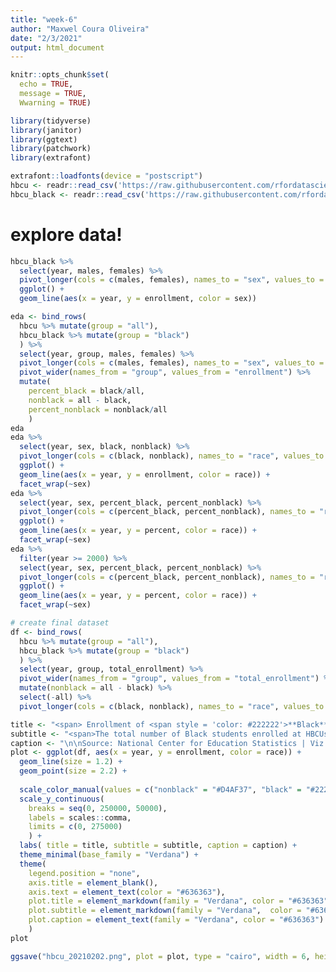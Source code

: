 ```yaml
---
title: "week-6"
author: "Maxwel Coura Oliveira"
date: "2/3/2021"
output: html_document
---
```


```r
knitr::opts_chunk$set(
  echo = TRUE,
  message = TRUE,
  Wwarning = TRUE)
```

```r
library(tidyverse)
library(janitor)
library(ggtext)
library(patchwork)
library(extrafont)
```


```r
extrafont::loadfonts(device = "postscript")
hbcu <- readr::read_csv('https://raw.githubusercontent.com/rfordatascience/tidytuesday/master/data/2021/2021-02-02/hbcu_all.csv') %>% janitor::clean_names()
hbcu_black <- readr::read_csv('https://raw.githubusercontent.com/rfordatascience/tidytuesday/master/data/2021/2021-02-02/hbcu_black.csv') %>% janitor::clean_names()
```

# explore data!
```r
hbcu_black %>%
  select(year, males, females) %>%
  pivot_longer(cols = c(males, females), names_to = "sex", values_to = "enrollment") %>%
  ggplot() + 
  geom_line(aes(x = year, y = enrollment, color = sex))
```

```r
eda <- bind_rows(
  hbcu %>% mutate(group = "all"), 
  hbcu_black %>% mutate(group = "black")
  ) %>%
  select(year, group, males, females) %>%
  pivot_longer(cols = c(males, females), names_to = "sex", values_to = "enrollment") %>%
  pivot_wider(names_from = "group", values_from = "enrollment") %>%
  mutate(
    percent_black = black/all, 
    nonblack = all - black, 
    percent_nonblack = nonblack/all
    )
eda
eda %>%
  select(year, sex, black, nonblack) %>%
  pivot_longer(cols = c(black, nonblack), names_to = "race", values_to = "enrollment") %>%
  ggplot() + 
  geom_line(aes(x = year, y = enrollment, color = race)) + 
  facet_wrap(~sex)
eda %>%
  select(year, sex, percent_black, percent_nonblack) %>%
  pivot_longer(cols = c(percent_black, percent_nonblack), names_to = "race", values_to = "percent") %>%
  ggplot() + 
  geom_line(aes(x = year, y = percent, color = race)) + 
  facet_wrap(~sex)
eda %>%
  filter(year >= 2000) %>%
  select(year, sex, percent_black, percent_nonblack) %>%
  pivot_longer(cols = c(percent_black, percent_nonblack), names_to = "race", values_to = "percent") %>%
  ggplot() + 
  geom_line(aes(x = year, y = percent, color = race)) + 
  facet_wrap(~sex)
```

```r
# create final dataset
df <- bind_rows(
  hbcu %>% mutate(group = "all"), 
  hbcu_black %>% mutate(group = "black")
  ) %>%
  select(year, group, total_enrollment) %>%
  pivot_wider(names_from = "group", values_from = "total_enrollment") %>%
  mutate(nonblack = all - black) %>%
  select(-all) %>%
  pivot_longer(cols = c(black, nonblack), names_to = "race", values_to = "enrollment")
```

```r
title <- "<span> Enrollment of <span style = 'color: #222222'>**Black**</span> and <span style = 'color: #D4AF37'>**non-black**</span> students at HBCUs </span>"
subtitle <- "<span>The total number of Black students enrolled at HBCUs has fallen since 2010, even as the<br>total enrollment of non-black students at HBCUs has continued to increase.</span>"
caption <- "\n\nSource: National Center for Education Statistics | Viz: @marisalyn"
plot <- ggplot(df, aes(x = year, y = enrollment, color = race)) +
  geom_line(size = 1.2) + 
  geom_point(size = 2.2) + 
 
  scale_color_manual(values = c("nonblack" = "#D4AF37", "black" = "#222222"))  + 
  scale_y_continuous(
    breaks = seq(0, 250000, 50000), 
    labels = scales::comma, 
    limits = c(0, 275000)
    ) +
  labs( title = title, subtitle = subtitle, caption = caption) + 
  theme_minimal(base_family = "Verdana") +
  theme(
    legend.position = "none", 
    axis.title = element_blank(),
    axis.text = element_text(color = "#636363"),
    plot.title = element_markdown(family = "Verdana", color = "#636363"),
    plot.subtitle = element_markdown(family = "Verdana",  color = "#636363", size = 9),
    plot.caption = element_text(family = "Verdana", color = "#636363")
    )
plot
```

```r
ggsave("hbcu_20210202.png", plot = plot, type = "cairo", width = 6, height = 4, units = "in")
```